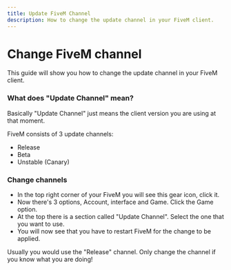 ```yaml
---
title: Update FiveM Channel
description: How to change the update channel in your FiveM client.
---
```




# Change FiveM channel

This guide will show you how to change the update channel in your FiveM client.

### What does "Update Channel" mean?

Basically "Update Channel" just means the client version you are using at that moment.

FiveM consists of 3 update channels:
- Release
- Beta
- Unstable (Canary)

### Change channels

- In the top right corner of your FiveM you will see this gear icon, click it.
- Now there's 3 options, Account, interface and Game. Click the Game option.
- At the top there is a section called "Update Channel". Select the one that you want to use.
- You will now see that you have to restart FiveM for the change to be applied.

<Callout type="info">
Usually you would use the "Release" channel. Only change the channel if you know what you are doing!
</Callout>
